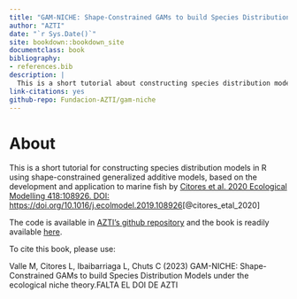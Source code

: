 ```yaml
--- 
title: "GAM-NICHE: Shape-Constrained GAMs to build Species Distribution Models under the ecological niche theory"
author: "AZTI"
date: "`r Sys.Date()`"
site: bookdown::bookdown_site
documentclass: book
bibliography:
- references.bib
description: |
  This is a short tutorial about constructing species distribution models in R using shape-constrained generalized additive models.  
link-citations: yes
github-repo: Fundacion-AZTI/gam-niche
---
```


# About {-}

This is a short tutorial for constructing species distribution models in R using shape-constrained generalized additive models, based on the development and application to marine fish by [Citores et al. 2020 Ecological Modelling 418:108926. DOI: https://doi.org/10.1016/j.ecolmodel.2019.108926](https://github.com/Fundacion-AZTI/gam-niche)[@citores_etal_2020]

The code is available in [AZTI's github repository](https://github.com/Fundacion-AZTI/gam-niche) and the book is readily available [here](https://fundacion-azti.github.io/gam-niche/).

To cite this book, please use:

Valle M, Citores L, Ibaibarriaga L, Chuts C (2023) GAM-NICHE: Shape-Constrained GAMs to build Species Distribution Models under the ecological niche theory.FALTA EL DOI DE AZTI


